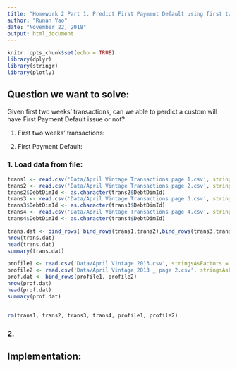 ```yaml
---
title: "Homework 2 Part 1. Predict First Payment Default using first two week transaction"
author: "Runan Yao"
date: "November 22, 2018"
output: html_document
---
```


```r
knitr::opts_chunk$set(echo = TRUE)
library(dplyr)
library(stringr)
library(plotly)
```

## Question we want to solve:

Given first two weeks' transactions, can we able to perdict a custom will have First Payment Default issue or not?

1. First two weeks' transactions:

2. First Payment Default:




### 1. Load data from file:

```r
trans1 <- read.csv('Data/April Vintage Transactions page 1.csv', stringsAsFactors=FALSE)
trans2 <- read.csv('Data/April Vintage Transactions page 2.csv', stringsAsFactors=FALSE)
trans2$DebtDimId <- as.character(trans2$DebtDimId)
trans3 <- read.csv('Data/April Vintage Transactions page 3.csv', stringsAsFactors=FALSE)
trans3$DebtDimId <- as.character(trans3$DebtDimId)
trans4 <- read.csv('Data/April Vintage Transactions page 4.csv', stringsAsFactors=FALSE)
trans4$DebtDimId <- as.character(trans4$DebtDimId)

trans.dat <- bind_rows( bind_rows(trans1,trans2),bind_rows(trans3,trans4) )
nrow(trans.dat)
head(trans.dat)
summary(trans.dat)

profile1 <- read.csv('Data/April Vintage 2013.csv', stringsAsFactors = FALSE)
profile2 <- read.csv('Data/April Vintage 2013 _ page 2.csv', stringsAsFactors = FALSE)
prof.dat <- bind_rows(profile1, profile2)
nrow(prof.dat)
head(prof.dat)
summary(prof.dat)


rm(trans1, trans2, trans3, trans4, profile1, profile2)
```

### 2. 





## Implementation:








